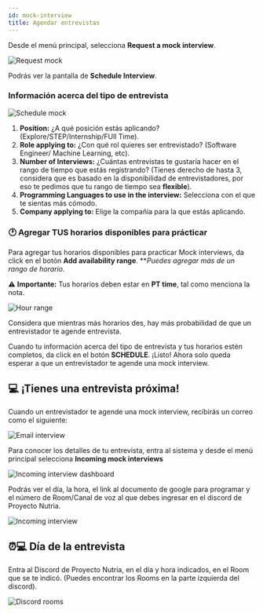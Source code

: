 ```yaml
---
id: mock-interview
title: Agendar entrevistas
---
```


Desde el menú principal, selecciona **Request a mock interview**.

![Request mock](/img/docs/yaos/interviewee/mock-interview/request-mock.svg)


Podrás ver la pantalla de **Schedule Interview**. 

### Información acerca del tipo de entrevista

![Schedule mock](/img/docs/yaos/interviewee/mock-interview/schedule-mock.svg)


1. **Position:** ¿A qué posición estás aplicando? (Explore/STEP/Internship/FUll Time).
2. **Role applying to:** ¿Con qué rol quieres ser entrevistado? (Software Engineer/ Machine Learning, etc).
3. **Number of Interviews:** ¿Cuántas entrevistas te gustaría hacer en el rango de tiempo que estás registrando? (Tienes derecho de hasta 3, considera que es basado en la disponibilidad de entrevistadores, por eso te pedimos que tu rango de tiempo sea **flexible**).
4. **Programming Languages to use in the interview:** Selecciona con el que te sientas más cómodo.
5. **Company applying to:** Elige la compañia para la que estás aplicando.



### :clock1: Agregar TUS horarios disponibles para prácticar
Para agregar tus horarios disponibles para practicar Mock interviews, da click en el botón **Add availability range**. ***Puedes agregar más de un rango de horario.*

:warning: **Importante:** Tus horarios deben estar en **PT time**, tal como menciona la nota.

![Hour range](/img/docs/yaos/interviewee/mock-interview/hour.svg)


Considera que mientras más horarios des, hay más probabilidad de que un entrevistador te agende entrevista. 

Cuando tu información acerca del tipo de entrevista y tus horarios estén completos, da click en el botón **SCHEDULE**. ¡Listo! Ahora solo queda esperar a que un entrevistador te agende una mock interview.

## 💻 ¡Tienes una entrevista próxima!

Cuando un entrevistador te agende una mock interview, recibirás un correo como el siguiente:

![Email interview](/img/docs/yaos/interviewee/mock-interview/email-interview.png)

Para conocer los detalles de tu entrevista, entra al sistema y desde el menú principal selecciona **Incoming mock interviews**

![Incoming interview dashboard](/img/docs/yaos/interviewee/mock-interview/dashboard-incoming.svg)

Podrás ver el día, la hora, el link al documento de google para programar y el número de Room/Canal de voz al que debes ingresar en el discord de Proyecto Nutria.

![Incoming interview](/img/docs/yaos/interviewee/mock-interview/incoming-mock.png)


## ⏰💻 Día de la entrevista
Entra al Discord de Proyecto Nutria, en el día y hora indicados, en el Room que se te indicó. (Puedes encontrar los Rooms en la parte izquierda del discord).

![Discord rooms](/img/docs/yaos/interviewee/mock-interview/discord-rooms.svg)
